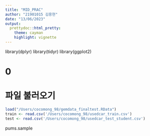 ```yaml
---
title: "MID_PRAC" 
author: "21901015 김용현"
date: "13/06/2023"
output: 
  prettydoc::html_pretty:
    theme: cayman
    highlight: vignette
---
```


library(dplyr)
library(tidyr)
library(ggplot2)

# 0 
# 파일 불러오기
```r
load("/Users/cocomong_98/gemdata_finaltest.RData")
train <- read.csv('/Users/cocomong_98/usedcar_train.csv')
test <- read.csv('/Users/cocomong_98/usedcar_test_student.csv')
```
pums.sample